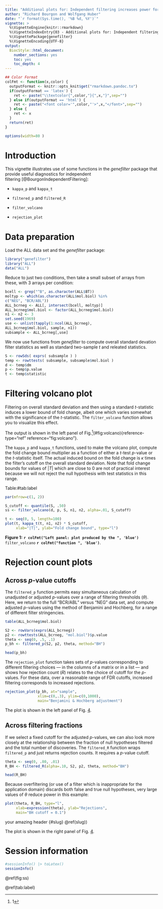 ```yaml
---
title: "Additional plots for: Independent filtering increases power for detecting differentially expressed genes, Bourgon et al., PNAS (2010)"
author: "Richard Bourgon and Wolfgang Huber"
date: "`r format(Sys.time(), '%B %d, %Y')`"
vignette: >
  %\VignetteEngine{knitr::rmarkdown}
  %\VignetteIndexEntry{03 - Additional plots for: Independent filtering increases power for detecting differentially expressed genes, Bourgon et al., PNAS (2010)}
  %\VignettePackage{genefilter}
  %\VignetteEncoding{UTF-8}
output:
  BiocStyle::html_document:
    number_sections: yes
    toc: yes
    toc_depth: 4
---
```


```r
## Color Format
colFmt <- function(x,color) {
  outputFormat <- knitr::opts_knit$get("rmarkdown.pandoc.to")
  if(outputFormat == 'latex') {
    ret <- paste("\\textcolor{",color,"}{",x,"}",sep="")
  } else if(outputFormat == 'html') {
    ret <- paste("<font color='",color,"'>",x,"</font>",sep="")
  } else {
    ret <- x
  }
  return(ret)
}
```

```r
options(width=80 )
```

# Introduction

This vignette illustrates use of some functions in the *genefilter*
package that provide useful diagnostics for independent
filtering [@BourgonIndependentFiltering]:

-   `kappa_p` and `kappa_t`

-   `filtered_p` and `filtered_R`

-   `filter_volcano`

-   `rejection_plot`

# Data preparation

Load the ALL data set and the *genefilter* package:

```r
library("genefilter")
library("ALL")
data("ALL")
```


Reduce to just two conditions, then take a small subset of arrays from
these, with 3 arrays per condition:

```r
bcell <- grep("^B", as.character(ALL$BT))
moltyp <- which(as.character(ALL$mol.biol) %in%
c("NEG", "BCR/ABL"))
ALL_bcrneg <- ALL[, intersect(bcell, moltyp)]
ALL_bcrneg$mol.biol <- factor(ALL_bcrneg$mol.biol)
n1 <- n2 <- 3
set.seed(1969)
use <- unlist(tapply(1:ncol(ALL_bcrneg),
ALL_bcrneg$mol.biol, sample, n1))
subsample <- ALL_bcrneg[,use]
```

We now use functions from *genefilter* to compute overall standard
devation filter statistics as well as standard two-sample $t$ and
releated statistics.

```r
S <- rowSds( exprs( subsample ) )
temp <- rowttests( subsample, subsample$mol.biol )
d <- temp$dm
p <- temp$p.value
t <- temp$statistic
```


# Filtering volcano plot

Filtering on overall standard deviation and then using a standard
$t$-statistic induces a lower bound of fold change, albeit one which
varies somewhat with the significance of the $t$-statistic. The
`filter_volcano` function allows you to visualize this effect.

The output is shown in the left panel of Fig.^[1](#fig:volcano){reference-type="ref" reference="fig:volcano"}.

The `kappa_p` and `kappa_t` functions, used to make the volcano plot,
compute the fold change bound multiplier as a function of either a
$t$-test $p$-value or the $t$-statistic itself. The actual induced bound
on the fold change is $\kappa$ times the filter's cutoff on the overall
standard deviation. Note that fold change bounds for values of $|T|$
which are close to 0 are not of practical interest because we will not
reject the null hypothesis with test statistics in this range.

Table:\#tab:label
```r
par(mfrow=c(1, 2))

S_cutoff <- quantile(S, .50)
ss <- filter_volcano(d, p, S, n1, n2, alpha=.01, S_cutoff)

t <- seq(0, 5, length=100)
plot(t, kappa_t(t, n1, n2) * S_cutoff,
     xlab="|T|", ylab="Fold change bound", type="l")
```
__Figure 1:__ __`r colFmt("Left panel: plot produced by the ", 'blue')`__ `filter_volcano` __`r colFmt("function ", 'blue')`__.\

# Rejection count plots

## Across $p$-value cutoffs

The `filtered_p` function permits easy simultaneous calculation of
unadjusted or adjusted $p$-values over a range of filtering thresholds
($\theta$). Here, we return to the full "BCR/ABL" versus "NEG" data set,
and compute adjusted $p$-values using the method of Benjamini and
Hochberg, for a range of different filter stringencies.

<!-- ::: center -->
<!-- ![Left panel: plot produced by the `rejection_plot` function. Right -->
<!-- panel: graph of `theta`.](figure/rejection_plot-1 "fig:"){#fig:rej -->
<!-- width="49%"} ![Left panel: plot produced by the `rejection_plot` -->
<!-- function. Right panel: graph of -->
<!-- `theta`.](figure/filtered_R_plot-1 "fig:"){#fig:rej width="49%"} -->
<!-- ::: -->

```r
table(ALL_bcrneg$mol.biol)
```
```r
S2 <- rowVars(exprs(ALL_bcrneg))
p2 <- rowttests(ALL_bcrneg, "mol.biol")$p.value
theta <- seq(0, .5, .1)
p_bh <- filtered_p(S2, p2, theta, method="BH")
```

```r
head(p_bh)
```


The `rejection_plot` function takes sets of $p$-values corresponding to
different filtering choices --- in the columns of a matrix or in a list
--- and shows how rejection count ($R$) relates to the choice of cutoff
for the $p$-values. For these data, over a reasonable range of FDR
cutoffs, increased filtering corresponds to increased rejections.

```r
rejection_plot(p_bh, at="sample",
               xlim=c(0,.3), ylim=c(0,1000),
               main="Benjamini & Hochberg adjustment")
```

The plot is shown in the left panel of Fig. [4](#fig:rej){reference-type="ref"
reference="fig:rej"}.

## Across filtering fractions

If we select a fixed cutoff for the adjusted $p$-values, we can also
look more closely at the relationship between the fraction of null
hypotheses filtered and the total number of discoveries. The
`filtered_R` function wraps `filtered_p` and just returns rejection
counts. It requires a $p$-value cutoff.

```r
theta <- seq(0, .80, .01)
R_BH <- filtered_R(alpha=.10, S2, p2, theta, method="BH")
```

```r
head(R_BH)
```

Because overfiltering (or use of a filter which is inappropriate for the
application domain) discards both false and true null hypotheses, very
large values of $\theta$ reduce power in this example:

```r
plot(theta, R_BH, type="l",
     xlab=expression(theta), ylab="Rejections",
     main="BH cutoff = 0.1")


```

your amazing header {#slug}
\@ref(slug))

 The plot is shown in the right panel of 
Fig. [4](#fig:rej){reference-type="ref" reference="fig:rej"}.

# Session information {#session-information .unnumbered}

```r
#sessionInfo() |> toLatex()
sessionInfo()


```
\@ref(fig:ss)

<!-- ::: thebibliography -->
<!-- 10 Richard Bourgon, Robert Gentleman and Wolfgang Huber. Independent -->
<!-- filtering increases power for detecting differentially expressed genes. -->
<!-- ::: -->


\@ref(tab:label)
